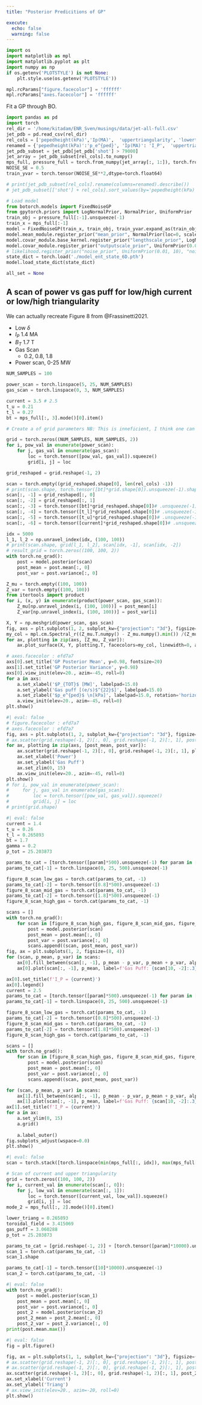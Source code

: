 ```yaml
---
title: "Posterior Predicitions of GP"

execute: 
  echo: false
  warning: false
---
```



```python
import os 
import matplotlib as mpl
import matplotlib.pyplot as plt 
import numpy as np
if os.getenv('PLOTSTYLE') is not None: 
    plt.style.use(os.getenv('PLOTSTYLE'))

mpl.rcParams["figure.facecolor"] = 'ffffff'
mpl.rcParams["axes.facecolor"] = 'ffffff'
```

Fit a GP through BO. 
```python
import pandas as pd 
import torch 
rel_dir = '/home/kitadam/ENR_Sven/musings/data/jet-all-full.csv'
jet_pdb = pd.read_csv(rel_dir)
rel_cols = ['pepedheight(kPa)','Ip(MA)',  'uppertriangularity', 'lowertriangularity',  'B(T)', 'gasflowrateofmainspecies10^22(e/s)', 'P_TOT=PNBI+Pohm+PICRH-Pshi(MW)'] # ,,]
renamed = {'pepedheight(kPa)':'p_e^{ped}', 'Ip(MA)': 'I_P',  'uppertriangularity': '\delta_U', 'lowertriangularity': '\delta_L',  'B(T)': 'B_T', 'gasflowrateofmainspecies10^22(e/s)': '\Gamma', 'P_TOT=PNBI+Pohm+PICRH-Pshi(MW)': 'P_TOT'}
jet_pdb_subset = jet_pdb[jet_pdb['shot'] > 79000]
jet_array = jet_pdb_subset[rel_cols].to_numpy()
mps_full, pressure_full = torch.from_numpy(jet_array[:, 1:]), torch.from_numpy(jet_array[:, 0])
NOISE_SE = 0.5
train_yvar = torch.tensor(NOISE_SE**2,dtype=torch.float64)

# print(jet_pdb_subset[rel_cols].rename(columns=renamed).describe())
# jet_pdb_subset[['shot'] + rel_cols].sort_values(by='pepedheight(kPa)', ascending=False).rename(columns=renamed).head(10)
```


```python
# Load model 
from botorch.models import FixedNoiseGP
from gpytorch.priors import LogNormalPrior, NormalPrior, UniformPrior
train_obj = pressure_full[:-1].unsqueeze(-1)
train_x = mps_full[:-1]
model = FixedNoiseGP(train_x, train_obj, train_yvar.expand_as(train_obj).to(train_x))
model.mean_module.register_prior("mean_prior", NormalPrior(loc=0, scale=1), "constant")
model.covar_module.base_kernel.register_prior("lengthscale_prior", LogNormalPrior(0, 1), "lengthscale")
model.covar_module.register_prior("outputscale_prior", UniformPrior(0.01, 100), "outputscale")
# likelihood.register_prior("noise_prior", UniformPrior(0.01, 10), "noise")
state_dict = torch.load('./model_ent_state_6D.pth')
model.load_state_dict(state_dict)

all_set = None

```

## A scan of power vs gas puff for low/high current or low/high triangularity

We can actually recreate Figure 8 from @Frassinetti2021.

- Low $\delta$
- $I_P$ 1.4 MA
- $B_T$ 1.7 T
- Gas Scan 
    - 0.2, 0.8, 1.8
- Power scan, 0-25 MW

```python

NUM_SAMPLES = 100 

power_scan = torch.linspace(5, 25, NUM_SAMPLES)
gas_scan = torch.linspace(0, 3, NUM_SAMPLES)

current = 3.5 # 2.5
t_u = 0.21
t_l = 0.27
bt = mps_full[:, 3].mode()[0].item()

# Create a of grid parameters NB: This is inneficient, I think one can do the 

grid = torch.zeros((NUM_SAMPLES, NUM_SAMPLES, 2))
for i, pow_val in enumerate(power_scan): 
    for j, gas_val in enumerate(gas_scan): 
        loc = torch.tensor([pow_val, gas_val]).squeeze()
        grid[i, j] = loc

grid_reshaped = grid.reshape(-1, 2)

scan = torch.empty((grid_reshaped.shape[0], len(rel_cols) -1))
# print(scan.shape, torch.tensor([bt]*grid.shape[0]).unsqueeze(-1).shape)
scan[:, -1] = grid_reshaped[:, 0]
scan[:, -2] = grid_reshaped[:, 1]
scan[:, -3] = torch.tensor([bt]*grid_reshaped.shape[0])# .unsqueeze(-1)
scan[:, -4] = torch.tensor([t_l]*grid_reshaped.shape[0])# .unsqueeze(-1)
scan[:, -5] = torch.tensor([t_u]*grid_reshaped.shape[0])# .unsqueeze(-1)
scan[:, -6] = torch.tensor([current]*grid_reshaped.shape[0])# .unsqueeze(-1)

idx = 5000
l_1, l_2 = np.unravel_index(idx, (100, 100))
# print(scan.shape, grid[l_1, l_2], scan[idx, -1], scan[idx, -2])
# result_grid = torch.zeros((100, 100, 2))
with torch.no_grad(): 
    post = model.posterior(scan)
    post_mean = post.mean[:, 0]
    post_var = post.variance[:, 0]

Z_mu = torch.empty((100, 100))
Z_var = torch.empty((100, 100))
from itertools import product
for i, (x, y) in enumerate(product(power_scan, gas_scan)): 
    Z_mu[np.unravel_index(i, (100, 100))] = post_mean[i]
    Z_var[np.unravel_index(i, (100, 100))] = post_var[i]

X, Y = np.meshgrid(power_scan, gas_scan)
fig, axs = plt.subplots(1, 2, subplot_kw={"projection": "3d"}, figsize=(20, 10))
my_col = mpl.cm.Spectral_r((Z_mu.T.numpy() - Z_mu.numpy().min()) /(Z_mu.numpy().max() - Z_mu.numpy().min()))
for ax, plotting in zip(axs, [Z_mu, Z_var]): 
    ax.plot_surface(X, Y, plotting.T, facecolors=my_col, linewidth=0, antialiased=False)

# axes.facecolor : efd7a7
axs[0].set_title('GP Posterior Mean', y=0.98, fontsize=20)
axs[1].set_title('GP Posterior Variance', y=0.98)
axs[0].view_init(elev=20., azim=-45, roll=0)
for a in axs: 
    a.set_xlabel('$P_{TOT}$ [MW]', labelpad=15.0)
    a.set_ylabel('Gas puff [(e/s)$^{22}$]', labelpad=15.0)
    a.set_zlabel('$p_e^{ped}$ \n[kPa]', labelpad=15.0, rotation='horizontal')
    a.view_init(elev=20., azim=-45, roll=0)
plt.show()
```
```python
#| eval: false
# figure.facecolor : efd7a7
# axes.facecolor : efd7a7
fig, axs = plt.subplots(1, 2, subplot_kw={"projection": "3d"}, figsize=(20, 10), constrained_layout=True, dpi=400)
# ax.scatter(grid.reshape(-1, 2)[:, 0], grid.reshape(-1, 2)[:, 1], post_var)
for ax, plotting in zip(axs, [post_mean, post_var]): 
    ax.scatter(grid.reshape(-1, 2)[:, 0], grid.reshape(-1, 2)[:, 1], plotting)
    ax.set_xlabel('Power')
    ax.set_ylabel('Gas Puff')
    ax.set_zlim(0, 15)
    ax.view_init(elev=20., azim=-45, roll=0)
plt.show()
# for i, pow_val in enumerate(power_scan): 
#     for j, gas_val in enumerate(gas_scan): 
#         loc = torch.tensor([pow_val, gas_val]).squeeze()
#         grid[i, j] = loc
# print(grid.shape)
```


```python
#| eval: false
current = 1.4
t_u = 0.26
t_l = 0.265893			
bt = 1.7
gamma = 0.2
p_tot = 25.203873

params_to_cat = [torch.tensor([param]*500).unsqueeze(-1) for param in [current, t_u, t_l, bt, gamma, p_tot]] 
params_to_cat[-1] = torch.linspace(0, 25, 500).unsqueeze(-1)

figure_8_scan_low_gas = torch.cat(params_to_cat, -1)
params_to_cat[-2] = torch.tensor([0.8]*500).unsqueeze(-1)
figure_8_scan_mid_gas = torch.cat(params_to_cat, -1)
params_to_cat[-2] = torch.tensor([1.8]*500).unsqueeze(-1)
figure_8_scan_high_gas = torch.cat(params_to_cat, -1)

scans = []
with torch.no_grad(): 
    for scan in [figure_8_scan_high_gas, figure_8_scan_mid_gas, figure_8_scan_low_gas]:
        post = model.posterior(scan)
        post_mean = post.mean[:, 0]
        post_var = post.variance[:, 0]
        scans.append((scan, post_mean, post_var))
fig, ax = plt.subplots(1, 2, figsize=(8, 4))
for (scan, p_mean, p_var) in scans: 
    ax[0].fill_between(scan[:, -1], p_mean - p_var, p_mean + p_var, alpha=0.2)
    ax[0].plot(scan[:, -1], p_mean, label=f'Gas Puff: {scan[10, -2]:.3}', lw=3)

ax[0].set_title(f'I_P = {current}')
ax[0].legend()
current = 2.5
params_to_cat = [torch.tensor([param]*500).unsqueeze(-1) for param in [current, t_u, t_l, bt, gamma, p_tot]] 
params_to_cat[-1] = torch.linspace(0, 25, 500).unsqueeze(-1)

figure_8_scan_low_gas = torch.cat(params_to_cat, -1)
params_to_cat[-2] = torch.tensor([0.8]*500).unsqueeze(-1)
figure_8_scan_mid_gas = torch.cat(params_to_cat, -1)
params_to_cat[-2] = torch.tensor([1.8]*500).unsqueeze(-1)
figure_8_scan_high_gas = torch.cat(params_to_cat, -1)

scans = []
with torch.no_grad(): 
    for scan in [figure_8_scan_high_gas, figure_8_scan_mid_gas, figure_8_scan_low_gas]:
        post = model.posterior(scan)
        post_mean = post.mean[:, 0]
        post_var = post.variance[:, 0]
        scans.append((scan, post_mean, post_var))

for (scan, p_mean, p_var) in scans: 
    ax[1].fill_between(scan[:, -1], p_mean - p_var, p_mean + p_var, alpha=0.2)
    ax[1].plot(scan[:, -1], p_mean, label=f'Gas Puff: {scan[10, -2]:.3}', lw=3)
ax[1].set_title(f'I_P = {current}')
for a in ax: 
    a.set_ylim(0, 15)
    a.grid()
    
    a.label_outer()
fig.subplots_adjust(wspace=0.0)
plt.show()
```

```python
#| eval: false
scan = torch.stack([torch.linspace(min(mps_full[:, idx]), max(mps_full[:, idx]), 100) for idx in [0, 1]], -1)

# Scan of current and upper triangularity
grid = torch.zeros((100, 100, 2))
for i, current_val in enumerate(scan[:, 0]): 
    for j, low_val in enumerate(scan[:, 1]): 
        loc = torch.tensor([current_val, low_val]).squeeze()
        grid[i, j] = loc
mode_2 = mps_full[:, 2].mode()[0].item()

lower_triang = 0.265893			
toroidal_field = 3.415069
gas_puff = 3.060288
p_tot = 25.203873

params_to_cat = [grid.reshape(-1, 2)] + [torch.tensor([param]*10000).unsqueeze(-1) for param in [lower_triang, toroidal_field, gas_puff, p_tot]] 
scan_1 = torch.cat(params_to_cat, -1)
scan_1.shape

params_to_cat[-1] = torch.tensor([10]*10000).unsqueeze(-1)
scan_2 = torch.cat(params_to_cat, -1)

```

```python
#| eval: false
with torch.no_grad(): 
    post = model.posterior(scan_1)
    post_mean = post.mean[:, 0]
    post_var = post.variance[:, 0]
    post_2 = model.posterior(scan_2)
    post_2_mean = post_2.mean[:, 0]
    post_2_var = post_2.variance[:, 0]
print(post.mean.max())
```

```python
#| eval: false
fig = plt.figure()

fig, ax = plt.subplots(1, 1, subplot_kw={"projection": "3d"}, figsize=(20, 10))
# ax.scatter(grid.reshape(-1, 2)[:, 0], grid.reshape(-1, 2)[:, 1], post_var)
# ax.scatter(grid.reshape(-1, 2)[:, 0], grid.reshape(-1, 2)[:, 1], post_mean)
ax.scatter(grid.reshape(-1, 2)[:, 0], grid.reshape(-1, 2)[:, 1], post_2_var)
ax.set_xlabel('Current')
ax.set_ylabel('Triang')
# ax.view_init(elev=20., azim=-20, roll=0)
plt.show()
```